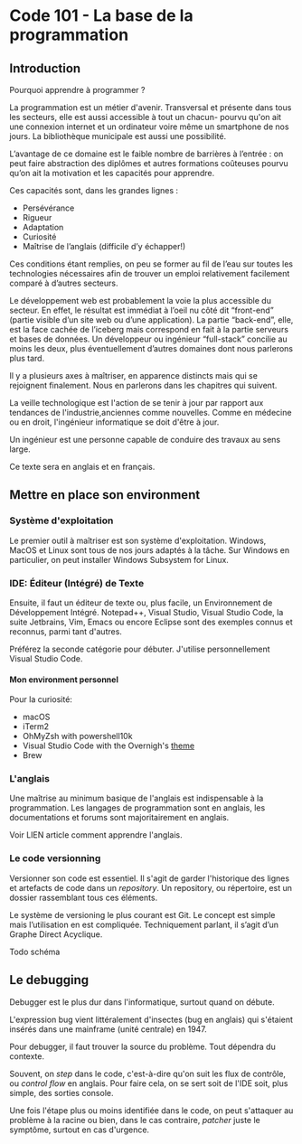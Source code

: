 # Code 101 - La base de la programmation

## Introduction

Pourquoi apprendre à programmer ?

La programmation est un métier d'avenir. Transversal et présente dans tous les secteurs, elle est aussi accessible à tout un chacun- pourvu qu'on ait une connexion internet et un ordinateur voire même un smartphone de nos jours. La bibliothèque municipale est aussi une possibilité.

L’avantage de ce domaine est le faible nombre de barrières à l’entrée : on peut faire abstraction des diplômes et autres formations coûteuses pourvu qu’on ait la motivation et les capacités pour apprendre.

Ces capacités sont, dans les grandes lignes :
- Persévérance
- Rigueur
- Adaptation
- Curiosité
- Maîtrise de l’anglais (difficile d’y échapper!)

Ces conditions étant remplies, on peu se former au fil de l’eau sur toutes les technologies nécessaires afin de trouver un emploi relativement facilement comparé à d’autres secteurs.

Le développement web est probablement la voie la plus accessible du secteur. En effet, le résultat est immédiat à l’oeil nu côté dit “front-end” (partie visible d’un site web ou d’une application). La partie “back-end”, elle, est la face cachée de l’iceberg mais correspond en fait à la partie serveurs et bases de données. Un développeur ou ingénieur “full-stack” concilie au moins les deux, plus éventuellement d’autres domaines dont nous parlerons plus tard.

Il y a plusieurs axes à maîtriser, en apparence distincts mais qui se rejoignent finalement. Nous en parlerons dans les chapitres qui suivent.

La veille technologique est l'action de se tenir à jour par rapport aux tendances de l'industrie,anciennes comme nouvelles. Comme en médecine ou en droit, l'ingénieur informatique se doit d'être à jour.

Un ingénieur est une personne capable de conduire des travaux au sens large.


Ce texte sera en anglais et en français.

## Mettre en place son environment

### Système d'exploitation

Le premier outil à maîtriser est son système d'exploitation. Windows, MacOS et Linux sont tous de nos jours adaptés à la tâche. Sur Windows en particulier, on peut installer Windows Subsystem for Linux.

### IDE: Éditeur (Intégré) de Texte

Ensuite, il faut un éditeur de texte ou, plus facile, un Environnement de Développement Intégré. Notepad++, Visual Studio, Visual Studio Code, la suite Jetbrains, Vim, Emacs ou encore Eclipse sont  des exemples connus et reconnus, parmi tant d'autres.

Préférez la seconde catégorie pour débuter. J'utilise personnellement Visual Studio Code.

#### Mon environment personnel

Pour la curiosité:

- macOS
- iTerm2
- OhMyZsh with powershell10k
- Visual Studio Code with the Overnigh's [theme](https://marketplace.visualstudio.com/items?itemName=cev.overnight)
- Brew

### L'anglais

Une maîtrise au minimum basique de l'anglais est indispensable à la programmation. Les langages de programmation sont en anglais, les documentations et forums sont majoritairement en anglais.

Voir LIEN article comment apprendre l'anglais.

### Le code versionning

Versionner son code est essentiel. Il s'agit de garder l'historique des lignes et artefacts de code dans un *repository*. Un repository, ou répertoire, est un dossier rassemblant tous ces éléments.

Le système de versioning le plus courant est Git. Le concept est simple mais l’utilisation en est compliquée. Techniquement parlant, il s’agit d’un Graphe Direct Acyclique.

Todo schéma

## Le debugging

Debugger est le plus dur dans l'informatique, surtout quand on débute.

L'expression bug vient littéralement d'insectes (bug en anglais) qui s'étaient insérés dans une mainframe (unité centrale) en 1947.

Pour debugger, il faut trouver la source du problème. Tout dépendra du contexte.

Souvent, on *step* dans le code, c'est-à-dire qu'on suit les flux de contrôle, ou *control flow* en anglais. Pour faire cela, on se sert soit de l'IDE soit, plus simple, des sorties console.

Une fois l'étape plus ou moins identifiée dans le code, on peut s'attaquer au problème à la racine ou bien, dans le cas contraire, *patcher* juste le symptôme, surtout en cas d'urgence.
